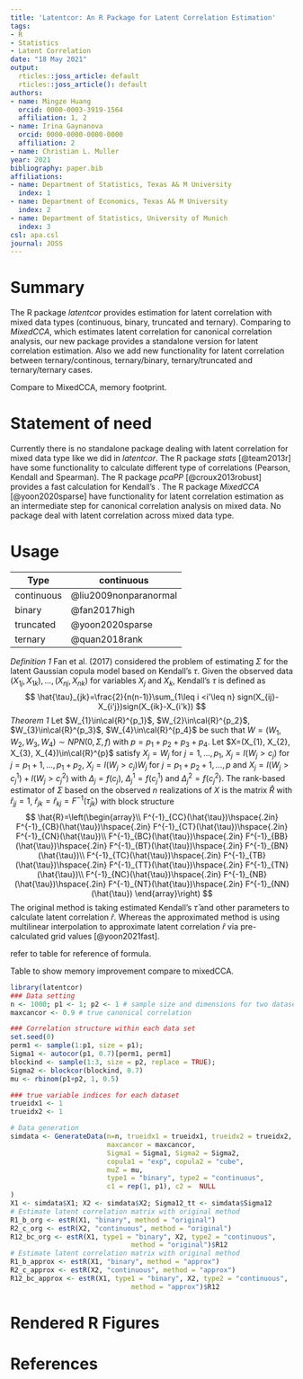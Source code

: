 ```yaml
---
title: 'Latentcor: An R Package for Latent Correlation Estimation'
tags:
- R
- Statistics
- Latent Correlation
date: "18 May 2021"
output:
  rticles::joss_article: default
  rticles::joss_article(): default
authors:
- name: Mingze Huang
  orcid: 0000-0003-3919-1564
  affiliation: 1, 2
- name: Irina Gaynanova
  orcid: 0000-0000-0000-0000
  affiliation: 2
- name: Christian L. Muller
year: 2021
bibliography: paper.bib
affiliations:
- name: Department of Statistics, Texas A& M University
  index: 1
- name: Department of Economics, Texas A& M University
  index: 2
- name: Department of Statistics, University of Munich
  index: 3
csl: apa.csl
journal: JOSS
---
```


# Summary

The R package *latentcor* provides estimation for latent correlation with mixed data types (continuous, binary, truncated and ternary). Comparing to *MixedCCA*, which estimates latent correlation for canonical correlation analysis, our new package provides a standalone version for latent correlation estimation. Also we add new functionality for latent correlation between ternary/continous, ternary/binary, ternary/truncated and ternary/ternary cases.


Compare to MixedCCA, memory footprint.

# Statement of need
Currently there is no standalone package dealing with latent correlation for mixed data type like we did in *latentcor*. The R package *stats* [@team2013r] have some functionality to calculate different type of correlations (Pearson, Kendall and Spearman). The R package *pcaPP* [@croux2013robust] provides a fast calculation for Kendall's \tau. The R package *MixedCCA* [@yoon2020sparse] have functionality for latent correlation estimation as an intermediate step for canonical correlation analysis on mixed data.
No package deal with latent correlation across mixed data type.

# Usage
 
 |Type | continuous | binary | truncated | ternary |
|-----|----------|
|continuous | @liu2009nonparanormal | @fan2017high | @yoon2020sparse | @quan2018rank |
|binary | @fan2017high | @fan2017high | @yoon2020sparse | @quan2018rank |
|truncated | @yoon2020sparse | @yoon2020sparse | @yoon2020sparse | This paper |
|ternary | @quan2018rank | @quan2018rank | This paper | @quan2018rank |
 
*Definition 1* Fan et al. (2017) considered the problem of estimating $\Sigma$ for the latent Gaussian copula model based on Kendall's $\tau$. Given the observed data $(X_{1j}, X_{1k}), ..., (X_{nj}, X_{nk})$ for variables $X_{j}$ and $X_{k}$, Kendall's $\tau$ is defined as
$$
\hat{\tau}_{jk}=\frac{2}{n(n-1)}\sum_{1\leq i <i'\leq n} sign(X_{ij}-X_{i'j})sign(X_{ik}-X_{i'k})
$$
*Theorem 1* Let $W_{1}\in\cal{R}^{p_1}$, $W_{2}\in\cal{R}^{p_2}$, $W_{3}\in\cal{R}^{p_3}$, $W_{4}\in\cal{R}^{p_4}$ be such that $W=(W_{1}, W_{2}, W_{3}, W_{4})\sim NPN(0,\Sigma,f)$ with $p=p_{1}+p_{2}+p_{3}+p_{4}$. Let $X=(X_{1}, X_{2}, X_{3}, X_{4})\in\cal{R}^{p}$ satisfy $X_{j}=W_{j}$ for $j=1,...,p_{1}$, $X_{j}=I(W_{j}>c_{j})$ for $j=p_{1}+1,...,p_{1}+p_{2}$, $X_{j}=I(W_{j}>c_{j})W_{j}$ for $j=p_{1}+p_{2}+1,...,p$ and $X_{j}=I(W_{j}>c_{j}^{1})+I(W_{j}>c_{j}^{2})$ with $\Delta_{j}=f(c_{j})$, $\Delta_{j}^{1}=f(c_{j}^{1})$ and $\Delta_{j}^{2}=f(c_{j}^{2})$. The rank-based estimator of $\Sigma$ based on the observed $n$ realizations of $X$ is the matrix $\hat{R}$ with $\hat{r}_{jj}=1$, $\hat{r}_{jk}=\hat{r}_{kj}=F^{-1}(\hat{\tau}_{jk})$ with block structure
$$
\hat{R}=\left(\begin{array}\\
F^{-1}_{CC}(\hat{\tau})\hspace{.2in} F^{-1}_{CB}(\hat{\tau})\hspace{.2in} F^{-1}_{CT}(\hat{\tau})\hspace{.2in} F^{-1}_{CN}(\hat{\tau})\\
F^{-1}_{BC}(\hat{\tau})\hspace{.2in} F^{-1}_{BB}(\hat{\tau})\hspace{.2in} F^{-1}_{BT}(\hat{\tau})\hspace{.2in} F^{-1}_{BN}(\hat{\tau})\\
F^{-1}_{TC}(\hat{\tau})\hspace{.2in} F^{-1}_{TB}(\hat{\tau})\hspace{.2in} F^{-1}_{TT}(\hat{\tau})\hspace{.2in} F^{-1}_{TN}(\hat{\tau})\\
F^{-1}_{NC}(\hat{\tau})\hspace{.2in} F^{-1}_{NB}(\hat{\tau})\hspace{.2in} F^{-1}_{NT}(\hat{\tau})\hspace{.2in} F^{-1}_{NN}(\hat{\tau})
\end{array}\right)
$$
The original method is taking estimated Kendall's $\hat{\tau}$ and other parameters to calculate latent correlation $\hat{r}$. Whereas the approximated method is using multilinear interpolation to approximate latent correlation $\hat{r}$ via pre-calculated grid values [@yoon2021fast].


refer to table for reference of formula.
 
 
 Table to show memory improvement compare to mixedCCA.
```r
library(latentcor)
### Data setting
n <- 1000; p1 <- 1; p2 <- 1 # sample size and dimensions for two datasets.
maxcancor <- 0.9 # true canonical correlation

### Correlation structure within each data set
set.seed(0)
perm1 <- sample(1:p1, size = p1);
Sigma1 <- autocor(p1, 0.7)[perm1, perm1]
blockind <- sample(1:3, size = p2, replace = TRUE);
Sigma2 <- blockcor(blockind, 0.7)
mu <- rbinom(p1+p2, 1, 0.5)

### true variable indices for each dataset
trueidx1 <- 1
trueidx2 <- 1

# Data generation
simdata <- GenerateData(n=n, trueidx1 = trueidx1, trueidx2 = trueidx2,
                        maxcancor = maxcancor,
                        Sigma1 = Sigma1, Sigma2 = Sigma2,
                        copula1 = "exp", copula2 = "cube",
                        muZ = mu,
                        type1 = "binary", type2 = "continuous",
                        c1 = rep(1, p1), c2 =  NULL
)
X1 <- simdata$X1; X2 <- simdata$X2; Sigma12_tt <- simdata$Sigma12
# Estimate latent correlation matrix with original method
R1_b_org <- estR(X1, "binary", method = "original")
R2_c_org <- estR(X2, "continuous", method = "original")
R12_bc_org <- estR(X1, type1 = "binary", X2, type2 = "continuous",
                              method = "original")$R12
# Estimate latent correlation matrix with original method
R1_b_approx <- estR(X1, "binary", method = "approx")
R2_c_approx <- estR(X2, "continuous", method = "approx")
R12_bc_approx <- estR(X1, type1 = "binary", X2, type2 = "continuous",
                              method = "approx")$R12
```

# Rendered R Figures

# References
